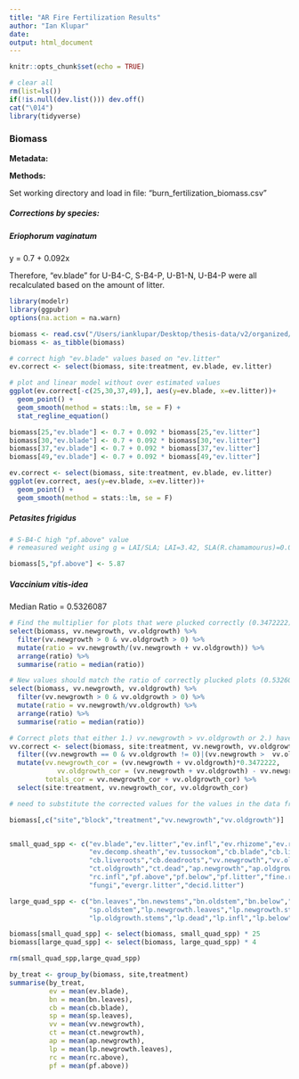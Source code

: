 ```yaml
---
title: "AR Fire Fertilization Results"
author: "Ian Klupar"
date: 
output: html_document
---
```


```r
knitr::opts_chunk$set(echo = TRUE)

# clear all
rm(list=ls())
if(!is.null(dev.list())) dev.off()
cat("\014")
library(tidyverse)

```
### Biomass
**Metadata:**  

**Methods:**  

Set working directory and load in file: "burn_fertilization_biomass.csv"

##### Corrections by species:
##### Eriophorum vaginatum

y = 0.7 + 0.092x  

Therefore, "ev.blade" for U-B4-C, S-B4-P, U-B1-N, U-B4-P were all recalculated based on the amount of litter. 

```r
library(modelr)
library(ggpubr)
options(na.action = na.warn)

biomass <- read.csv("/Users/ianklupar/Desktop/thesis-data/v2/organized/biomass/burn_fertilization_biomass.csv", header = T, stringsAsFactors = F)
biomass <- as_tibble(biomass)

# correct high "ev.blade" values based on "ev.litter"
ev.correct <- select(biomass, site:treatment, ev.blade, ev.litter)

# plot and linear model without over estimated values
ggplot(ev.correct[-c(25,30,37,49),], aes(y=ev.blade, x=ev.litter))+
  geom_point() +
  geom_smooth(method = stats::lm, se = F) +
  stat_regline_equation()

biomass[25,"ev.blade"] <- 0.7 + 0.092 * biomass[25,"ev.litter"]
biomass[30,"ev.blade"] <- 0.7 + 0.092 * biomass[30,"ev.litter"]
biomass[37,"ev.blade"] <- 0.7 + 0.092 * biomass[37,"ev.litter"]
biomass[49,"ev.blade"] <- 0.7 + 0.092 * biomass[49,"ev.litter"]

ev.correct <- select(biomass, site:treatment, ev.blade, ev.litter)
ggplot(ev.correct, aes(y=ev.blade, x=ev.litter))+
  geom_point() +
  geom_smooth(method = stats::lm, se = F)   

```
  
##### Petasites frigidus

```r

# S-B4-C high "pf.above" value
# remeasured weight using g = LAI/SLA; LAI=3.42, SLA(R.chamamourus)=0.01538

biomass[5,"pf.above"] <- 5.87
```

##### Vaccinium vitis-idea

Median Ratio = 0.5326087

```r
# Find the multiplier for plots that were plucked correctly (0.3472222)
select(biomass, vv.newgrowth, vv.oldgrowth) %>%
  filter(vv.newgrowth > 0 & vv.oldgrowth > 0) %>%
  mutate(ratio = vv.newgrowth/(vv.newgrowth + vv.oldgrowth)) %>% 
  arrange(ratio) %>% 
  summarise(ratio = median(ratio))

# New values should match the ratio of correctly plucked plots (0.5326087)
select(biomass, vv.newgrowth, vv.oldgrowth) %>%
  filter(vv.newgrowth > 0 & vv.oldgrowth > 0) %>%
  mutate(ratio = vv.newgrowth/vv.oldgrowth) %>% 
  arrange(ratio) %>% 
  summarise(ratio = median(ratio))

# Correct plots that either 1.) vv.newgrowth > vv.oldgrowth or 2.) have vv.oldgrowth values and no vv.newgrowth
vv.correct <- select(biomass, site:treatment, vv.newgrowth, vv.oldgrowth) %>% 
  filter((vv.newgrowth == 0 & vv.oldgrowth != 0)|(vv.newgrowth >  vv.oldgrowth)) %>%
  mutate(vv.newgrowth_cor = (vv.newgrowth + vv.oldgrowth)*0.3472222,
            vv.oldgrowth_cor = (vv.newgrowth + vv.oldgrowth) - vv.newgrowth_cor,
         totals_cor = vv.newgrowth_cor + vv.oldgrowth_cor) %>%
  select(site:treatment, vv.newgrowth_cor, vv.oldgrowth_cor)

# need to substitute the corrected values for the values in the data frame

biomass[,c("site","block","treatment","vv.newgrowth","vv.oldgrowth")]



```

```r
small_quad_spp <- c("ev.blade","ev.litter","ev.infl","ev.rhizome","ev.roots","ev.dead.sheath",
                    "ev.decomp.sheath","ev.tussockom","cb.blade","cb.litter","cb.sheath","cb.infl","cb.rhizome",
                    "cb.liveroots","cb.deadroots","vv.newgrowth","vv.oldgrowth","vv.infl","ct.newgrowth",
                    "ct.oldgrowth","ct.dead","ap.newgrowth","ap.oldgrowth","rc.above","rc.litter","rc.below",
                    "rc.infl","pf.above","pf.below","pf.litter","fine.roots","coarse.roots","moss","lichen",
                    "fungi","evergr.litter","decid.litter")

large_quad_spp <- c("bn.leaves","bn.newstems","bn.oldstem","bn.below","bn.infl","sp.newstem","sp.leaves",
                    "sp.oldstem","lp.newgrowth.leaves","lp.newgrowth.stems","lp.oldgrowth.leaves",
                    "lp.oldgrowth.stems","lp.dead","lp.infl","lp.below")

biomass[small_quad_spp] <- select(biomass, small_quad_spp) * 25
biomass[large_quad_spp] <- select(biomass, large_quad_spp) * 4

rm(small_quad_spp,large_quad_spp)

by_treat <- group_by(biomass, site,treatment)
summarise(by_treat, 
          ev = mean(ev.blade),
          bn = mean(bn.leaves),
          cb = mean(cb.blade),
          sp = mean(sp.leaves),
          vv = mean(vv.newgrowth),
          ct = mean(ct.newgrowth),
          ap = mean(ap.newgrowth),
          lp = mean(lp.newgrowth.leaves),
          rc = mean(rc.above),
          pf = mean(pf.above))
```




```r

```











